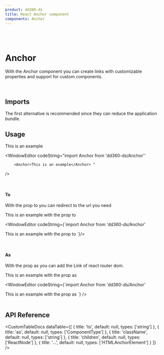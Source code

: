 ```yaml
---
product: dd360-ds
title: React Anchor component
components: Anchor
---
```


<br />
<br />

# <span name="floating-nav">Anchor</span>

With the Anchor component you can create links with customizable properties and support for custom components.

<br />

## <span name="floating-nav">Imports</span>

The first alternative is recommended since they can reduce the application bundle.

<WindowEditor codeString="import Anchor from 'dd360-ds/Anchor'" />
<WindowEditor codeString="import { Anchor } from 'dd360-ds'" />

## <span name="floating-nav">Usage</span>

<ContainerComponentDoc className="flex items-center">
    <Anchor to="/docs/navigation/anchor">This is an example</Anchor>
</ContainerComponentDoc>

<WindowEditor
    codeString="import Anchor from 'dd360-ds/Anchor''

        <Anchor>This is an example</Anchor> "

/>

<br />

#### <span name="floating-nav">To</span>

With the prop <span className='border border-gray-300 bg-gray-200 p-1'>to</span> you can redirect to the url you need

<ContainerComponentDoc className="flex items-center">
    <Anchor to="/docs/navigation/anchor">This is an example with the prop to</Anchor>
</ContainerComponentDoc>

<WindowEditor
    codeString={`import Anchor from 'dd360-ds/Anchor'

<Anchor to="/docs/navigation/anchor">This is an example with the prop to</Anchor>
`}/>

<br />

#### <span name="floating-nav">As</span>

With the prop <span className='border border-gray-300 bg-gray-200  p-1'>as</span> you can add the Link of react router dom.

<ContainerComponentDoc className="flex items-center">
    <Anchor to="/docs/navigation/anchor">This is an example with the prop as</Anchor>
</ContainerComponentDoc>

<WindowEditor
    codeString={`import Anchor from 'dd360-ds/Anchor'
    
<Anchor as={Link} to="/docs/navigation/anchor">
    This is an example with the prop as
</Anchor>
`}
/>

<br />
<br />

## <span name="floating-nav">API Reference</span>

<CustomTableDocs
    dataTable={[
        { title: 'to', default: null, types: ['string'] },
        { title: 'as', default: null, types: ['ComponentType<any>'] },
        { title: 'className', default: null, types: ['string'] },
        { title: 'children', default: null, types: ['ReactNode'] },
        { title: '...', default: null, types: ['HTMLAnchorElement'] }
    ]}
/>

